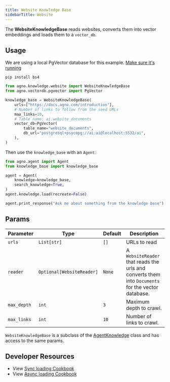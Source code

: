 ```yaml
---
title: Website Knowledge Base
sidebarTitle: Website
---
```


The **WebsiteKnowledgeBase** reads websites, converts them into vector embeddings and loads them to a `vector_db`.

## Usage

<Note>

We are using a local PgVector database for this example. [Make sure it's running](https://docs.agno.com/vectordb/pgvector)

</Note>

```shell
pip install bs4
```

```python knowledge_base.py
from agno.knowledge.website import WebsiteKnowledgeBase
from agno.vectordb.pgvector import PgVector

knowledge_base = WebsiteKnowledgeBase(
    urls=["https://docs.agno.com/introduction"],
    # Number of links to follow from the seed URLs
    max_links=10,
    # Table name: ai.website_documents
    vector_db=PgVector(
        table_name="website_documents",
        db_url="postgresql+psycopg://ai:ai@localhost:5532/ai",
    ),
)
```

Then use the `knowledge_base` with an `Agent`:

```python agent.py
from agno.agent import Agent
from knowledge_base import knowledge_base

agent = Agent(
    knowledge=knowledge_base,
    search_knowledge=True,
)
agent.knowledge.load(recreate=False)

agent.print_response("Ask me about something from the knowledge base")
```

## Params

| Parameter   | Type                      | Default | Description                                                                                       |
| ----------- | ------------------------- | ------- | ------------------------------------------------------------------------------------------------- |
| `urls`      | `List[str]`               | `[]`    | URLs to read                                                                                      |
| `reader`    | `Optional[WebsiteReader]` | `None`  | A `WebsiteReader` that reads the urls and converts them into `Documents` for the vector database. |
| `max_depth` | `int`                     | `3`     | Maximum depth to crawl.                                                                           |
| `max_links` | `int`                     | `10`    | Number of links to crawl.                                                                         |

`WebsiteKnowledgeBase` is a subclass of the [AgentKnowledge](/reference/knowledge/base) class and has access to the same params.

## Developer Resources

- View [Sync loading Cookbook](https://github.com/agno-agi/agno/blob/main/cookbook/agent_concepts/knowledge/website_kb.py)
- View [Async loading Cookbook](https://github.com/agno-agi/agno/blob/main/cookbook/agent_concepts/knowledge/website_kb_async.py)
